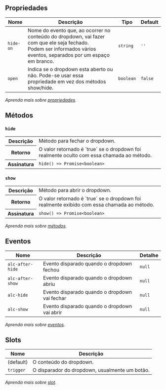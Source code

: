 
## Propriedades

| Nome | Descrição | Tipo | Default |
| ---- | --------- | ---- | ------- |
| `hide-on`  | Nome do evento que, ao ocorrer no conteúdo do dropdown, vai fazer com que ele seja fechado.<br/>Podem ser informados vários eventos, separados por um espaço em branco. | <code>string</code> | `''` |
| `open`  | Indica se o dropdown esta aberto ou não. Pode-se usar essa propriedade em vez dos métodos show/hide. | <code>boolean</code> | `false` |

*Aprenda mais sobre <a href="/alcance/docs/components/introducao#propriedades" class="alc-link">propriedades</a>.*

## Métodos

### `hide`

<table>
<tr>
<th>Descrição</th>
<td>Método para fechar o dropdown.</td>
</tr>
<tr>
<th>Retorno</th>
<td>O valor retornado é `true` se o dropdown foi realmente oculto com essa chamada ao método.</td>
</tr>
<tr>
<th>Assinatura</th>
<td><code>hide() =&gt; Promise&lt;boolean&gt;</code></td>
</tr>
</table>

### `show`

<table>
<tr>
<th>Descrição</th>
<td>Método para abrir o dropdown.</td>
</tr>
<tr>
<th>Retorno</th>
<td>O valor retornado é `true` se o dropdown foi realmente exibido com essa chamada ao método.</td>
</tr>
<tr>
<th>Assinatura</th>
<td><code>show() =&gt; Promise&lt;boolean&gt;</code></td>
</tr>
</table>

*Aprenda mais sobre <a href="/alcance/docs/components/introducao#métodos" class="alc-link">métodos</a>.*

## Eventos

| Nome | Descrição | Detalhe |
| ---- | --------- | ------- |
| `alc-after-hide` | Evento disparado quando o dropdown fechou | <code>null</code> |
| `alc-after-show` | Evento disparado quando o dropdown abriu | <code>null</code> |
| `alc-hide` | Evento disparado quando o dropdown vai fechar | <code>null</code> |
| `alc-show` | Evento disparado quando o dropdown vai abrir | <code>null</code> |

*Aprenda mais sobre <a href="/alcance/docs/components/introducao#eventos" class="alc-link">eventos</a>.*

## Slots

| Nome | Descrição |
| ---- | --------- |
| (default) | O conteúdo do dropdown. |
| `trigger` | O disparador do dropdown, usualmente um botão. |

*Aprenda mais sobre <a href="/alcance/docs/components/introducao#slot" class="alc-link">slot</a>.*
